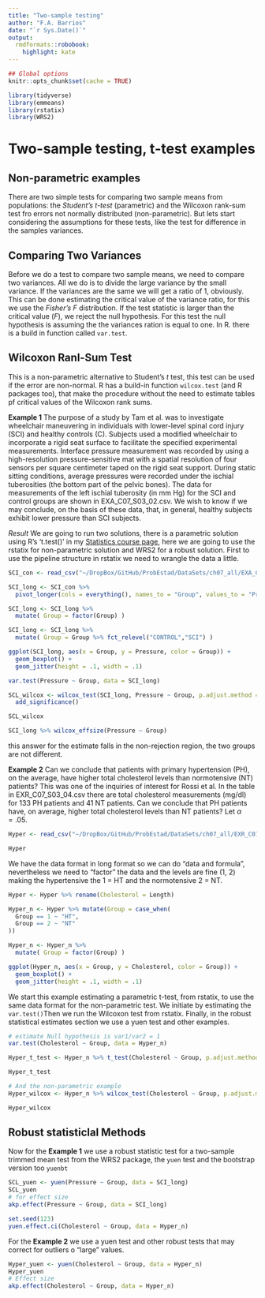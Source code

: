 ```yaml
---
title: "Two-sample testing"
author: "F.A. Barrios"
date: "`r Sys.Date()`"
output:
  rmdformats::robobook:
    highlight: kate
---
```

```r
## Global options
knitr::opts_chunk$set(cache = TRUE)
```

```r
library(tidyverse)
library(emmeans)
library(rstatix)
library(WRS2)
```
# Two-sample testing, t-test examples

## Non-parametric examples  

There are two simple tests for comparing two sample means from populations: the *Student's t-test* (parametric) and the Wilcoxon rank-sum test fro errors not normally distributed (non-parametric).  But lets start considering the assumptions for these tests, like the test for difference in the samples variances.  

## Comparing Two Variances  
Before we do a test to compare two sample means, we need to compare two variances. All we do is to divide the large variance by the small variance. If the variances are the same we will get a ratio of 1, obviously. This can be done estimating the critical value of the variance ratio, for this we use the *Fisher's F* distribution. If the test statistic is larger than the critical value (*F*), we reject the null hypothesis.  For this test the null hypothesis is assuming the the variances ration is equal to one.  In R. there is a build in function called `var.test`.  

## Wilcoxon Ranl-Sum Test  
This is a non-parametric alternative to Student's *t* test, this test can be used if the error are non-normal. R has a build-in function `wilcox.test`  (and R packages too), that make the procedure without the need to estimate tables pf critical values of the Wilcoxon rank sums.

**Example 1** The purpose of a study by Tam et al. was to investigate wheelchair maneuvering in individuals with lower-level spinal cord injury (SCI) and healthy controls (C). Subjects used a modified wheelchair to incorporate a rigid seat surface to facilitate the specified experimental measurements. Interface pressure measurement was recorded by using a high-resolution pressure-sensitive mat with a spatial resolution of four sensors per square centimeter taped on the rigid seat support. During static sitting conditions, average pressures were recorded under the ischial tuberosities (the bottom part of the pelvic bones). The data for measurements of the left ischial tuberosity (in mm Hg) for the SCI and control groups are shown in EXA_C07_S03_02.csv. We wish to know if we may conclude, on the basis of these data, that, in general, healthy subjects exhibit lower pressure than SCI subjects.

*Result* We are going to run two solutions, there is a parametric solution using R's 't.test()' in my [Statistics course page](https://fabarrios.github.io/ProbEstad/Hipotesis/Hipotesis.html), here we are going to use the rstatix for non-parametric solution and WRS2 for a robust solution.  First to use the pipeline structure in rstatix we need to wrangle the data a little.

```r

SCI_con <- read_csv("~/DropBox/GitHub/ProbEstad/DataSets/ch07_all/EXA_C07_S03_02.csv", show_col_types = FALSE)

SCI_long <- SCI_con %>% 
  pivot_longer(cols = everything(), names_to = "Group", values_to = "Pressure")

SCI_long <- SCI_long %>% 
  mutate( Group = factor(Group) )

SCI_long <- SCI_long %>% 
  mutate( Group = Group %>% fct_relevel("CONTROL","SCI") )

ggplot(SCI_long, aes(x = Group, y = Pressure, color = Group)) +
  geom_boxplot() +
  geom_jitter(height = .1, width = .1)

var.test(Pressure ~ Group, data = SCI_long)

SCL_wilcox <- wilcox_test(SCI_long, Pressure ~ Group, p.adjust.method = "holm", paired = FALSE, alternative = "less", conf.level = 0.95) %>%
  add_significance()

SCL_wilcox

SCI_long %>% wilcox_effsize(Pressure ~ Group)
```

this answer for the estimate falls in the non-rejection region, the two groups are not different.

**Example 2** Can we conclude that patients with primary hypertension (PH), on the average, have higher total cholesterol levels than normotensive (NT) patients? This was one of the inquiries of interest for Rossi et al. In the table in EXR_C07_S03_04.csv there are total cholesterol measurements (mg/dl) for 133 PH patients and 41 NT patients. Can we conclude that PH patients have, on average, higher total cholesterol levels than NT patients? Let $\alpha = .05$.  

```r
Hyper <- read_csv("~/DropBox/GitHub/ProbEstad/DataSets/ch07_all/EXR_C07_S03_04.csv", show_col_types = FALSE)

Hyper
```

We have the data format in long format so we can do "data and formula", nevertheless we need to "factor" the data and the levels are fine (1, 2) making the hypertensive the 1 = HT and the normotensive 2 = NT.

```r
Hyper <- Hyper %>% rename(Cholesterol = Length)

Hyper_n <- Hyper %>% mutate(Group = case_when(
  Group == 1 ~ "HT",
  Group == 2 ~ "NT"
))

Hyper_n <- Hyper_n %>% 
  mutate( Group = factor(Group) )

ggplot(Hyper_n, aes(x = Group, y = Cholesterol, color = Group)) +
  geom_boxplot() +
  geom_jitter(height = .1, width = .1)
```

We start this example estimating a parametric t-test, from rstatix, to use the same data format for the non-parametric test. We initiate by estimating the `var.test()`Then we run the Wilcoxon test from rstatix. Finally, in the robust statistical estimates section we use a yuen test and other examples.

```r
# estimate Null hypothesis is var1/var2 = 1
var.test(Cholesterol ~ Group, data = Hyper_n)

Hyper_t_test <- Hyper_n %>% t_test(Cholesterol ~ Group, p.adjust.method = "holm", paired = FALSE, alternative = "less", conf.level = 0.95) %>% add_significance()

Hyper_t_test

# And the non-parametric example
Hyper_wilcox <- Hyper_n %>% wilcox_test(Cholesterol ~ Group, p.adjust.method = "holm", paired = FALSE, alternative = "less", conf.level = 0.95) %>% add_significance()

Hyper_wilcox

```


## Robust statisticlal Methods

Now for the **Example 1** we use a  robust statistic test for a two-sample trimmed mean test from the WRS2 package, the `yuen` test and the bootstrap version too `yuenbt`

```r

SCL_yuen <- yuen(Pressure ~ Group, data = SCI_long)
SCL_yuen
# for effect size
akp.effect(Pressure ~ Group, data = SCI_long)

set.seed(123)
yuen.effect.ci(Cholesterol ~ Group, data = Hyper_n)
```

For the **Example 2** we use a yuen test and other robust tests that may correct for outliers o "large" values.

```r
Hyper_yuen <- yuen(Cholesterol ~ Group, data = Hyper_n)
Hyper_yuen
# Effect size
akp.effect(Cholesterol ~ Group, data = Hyper_n)

```
